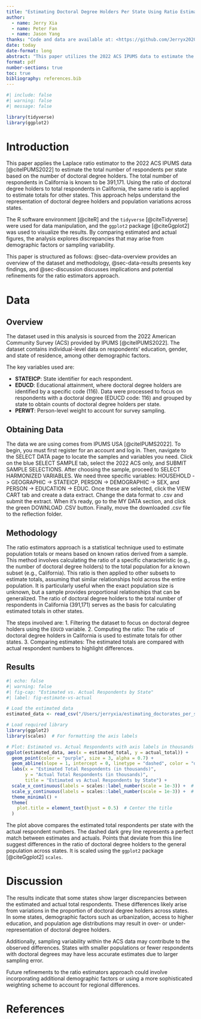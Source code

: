 ```yaml
---
title: "Estimating Doctoral Degree Holders Per State Using Ratio Estimators (2022 ACS Data)"
author: 
  - name: Jerry Xia
  - name: Peter Fan
  - name: Jason Yang
thanks: "Code and data are available at: <https://github.com/Jerryx2020/estimating_doctorates_per_state>"
date: today
date-format: long
abstract: "This paper utilizes the 2022 ACS IPUMS data to estimate the total number of respondents in each state based on the ratio of doctoral degree holders. Using California as a benchmark with 391,171 total respondents, we apply the Laplace ratio estimators approach to infer state-level totals and compare these estimates with the actual respondent numbers. The differences in estimates suggest possible variations in sample representation and other demographic factors."
format: pdf
number-sections: true
toc: true
bibliography: references.bib
---
```


```r
#| include: false
#| warning: false
#| message: false

library(tidyverse)
library(ggplot2) 
```

\newpage

# Introduction

This paper applies the Laplace ratio estimator to the 2022 ACS IPUMS data [@citeIPUMS2022] to estimate the total number of respondents per state based on the number of doctoral degree holders. The total number of respondents in California is known to be 391,171. Using the ratio of doctoral degree holders to total respondents in California, the same ratio is applied to estimate totals for other states. This approach helps understand the representation of doctoral degree holders and population variations across states.

The R software environment [@citeR] and the `tidyverse` [@citeTidyverse] were used for data manipulation, and the `ggplot2` package [@citeGgplot2] was used to visualize the results. By comparing estimated and actual figures, the analysis explores discrepancies that may arise from demographic factors or sampling variability.

This paper is structured as follows: @sec-data-overview provides an overview of the dataset and methodology, @sec-data-results presents key findings, and @sec-discussion discusses implications and potential refinements for the ratio estimators approach.

# Data {#sec-data}

## Overview {#sec-data-overview}

The dataset used in this analysis is sourced from the 2022 American Community Survey (ACS) provided by IPUMS [@citeIPUMS2022]. The dataset contains individual-level data on respondents' education, gender, and state of residence, among other demographic factors.

The key variables used are:

- **STATEICP**: State identifier for each respondent.
- **EDUCD**: Educational attainment, where doctoral degree holders are identified by a specific code (116).
Data were processed to focus on respondents with a doctoral degree (EDUCD code: 116) and grouped by state to obtain counts of doctoral degree holders per state.
- **PERWT**: Person-level weight to account for survey sampling.

## Obtaining Data {#sec-obtaining-data}

The data we are using comes from IPUMS USA [@citeIPUMS2022]. To begin, you must first register for an account and log in. Then, navigate to the SELECT DATA page to locate the samples and variables you need. Click on the blue SELECT SAMPLE tab, select the 2022 ACS only, and SUBMIT SAMPLE SELECTIONS. After choosing the sample, proceed to SELECT HARMONIZED VARIABLES. We need three specific variables: HOUSEHOLD -> GEOGRAPHIC -> STATEICP, PERSON -> DEMOGRAPHIC -> SEX, and PERSON -> EDUCATION -> EDUC. Once these are selected, click the VIEW CART tab and create a data extract. Change the data format to .csv and submit the extract. When it's ready, go to the MY DATA section, and click the green DOWNLOAD .CSV button. Finally, move the downloaded .csv file to the reflection folder.

## Methodology {#sec-methodology}
The ratio estimators approach is a statistical technique used to estimate population totals or means based on known ratios derived from a sample. This method involves calculating the ratio of a specific characteristic (e.g., the number of doctoral degree holders) to the total population for a known subset (e.g., California). This ratio is then applied to other subsets to estimate totals, assuming that similar relationships hold across the entire population. It is particularly useful when the exact population size is unknown, but a sample provides proportional relationships that can be generalized. The ratio of doctoral degree holders to the total number of respondents in California (391,171) serves as the basis for calculating estimated totals in other states.

The steps involved are:
1. Filtering the dataset to focus on doctoral degree holders using the `EDUCD` variable.
2. Computing the ratio: The ratio of doctoral degree holders in California is used to estimate totals for other states.
3. Comparing estimates: The estimated totals are compared with actual respondent numbers to highlight differences.

\newpage

## Results {#sec-data-results}
```r
#| echo: false
#| warning: false
#| fig-cap: "Estimated vs. Actual Respondents by State"
#| label: fig-estimate-vs-actual

# Load the estimated data
estimated_data <- read_csv("/Users/jerryxia/estimating_doctorates_per_state/data/analysis_data/estimated_total_by_state.csv")

# Load required library
library(ggplot2)
library(scales)  # For formatting the axis labels

# Plot: Estimated vs. Actual Respondents with axis labels in thousands and centered title
ggplot(estimated_data, aes(x = estimated_total, y = actual_total)) +
  geom_point(color = "purple", size = 3, alpha = 0.7) +
  geom_abline(slope = 1, intercept = 0, linetype = "dashed", color = "darkgrey") +
  labs(x = "Estimated Total Respondents (in thousands)",
       y = "Actual Total Respondents (in thousands)",
       title = "Estimated vs Actual Respondents by State") +
  scale_x_continuous(labels = scales::label_number(scale = 1e-3)) +  # Convert to thousands
  scale_y_continuous(labels = scales::label_number(scale = 1e-3)) +  # Convert to thousands
  theme_minimal() +
  theme(
    plot.title = element_text(hjust = 0.5)  # Center the title
  )

```

The plot above compares the estimated total respondents per state with the actual respondent numbers. The dashed dark grey line represents a perfect match between estimates and actuals. Points that deviate from this line suggest differences in the ratio of doctoral degree holders to the general population across states. It is scaled using the `ggplot2` package [@citeGgplot2] `scales`.

\newpage

# Discussion {#sec-discussion}

The results indicate that some states show larger discrepancies between the estimated and actual total respondents. These differences likely arise from variations in the proportion of doctoral degree holders across states. In some states, demographic factors such as urbanization, access to higher education, and population age distributions may result in over- or under-representation of doctoral degree holders.

Additionally, sampling variability within the ACS data may contribute to the observed differences. States with smaller populations or fewer respondents with doctoral degrees may have less accurate estimates due to larger sampling error.

Future refinements to the ratio estimators approach could involve incorporating additional demographic factors or using a more sophisticated weighting scheme to account for regional differences.

\newpage

# References {#sec-references}
